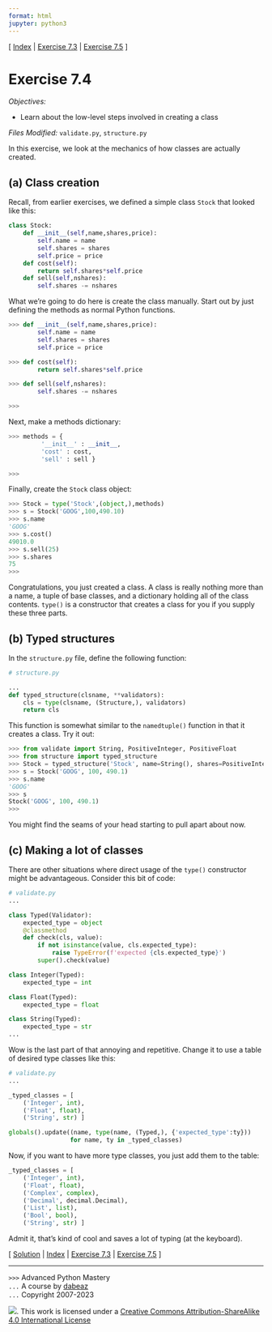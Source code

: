 ```yaml
---
format: html
jupyter: python3
---
```

\[ [Index](index.md) | [Exercise 7.3](ex7_3.md) | [Exercise 7.5](ex7_5.md) \]

# Exercise 7.4

*Objectives:*

- Learn about the low-level steps involved in creating a class

*Files Modified:* `validate.py`, `structure.py`

In this exercise, we look at the mechanics of how classes are actually
created. 

## (a) Class creation

Recall, from earlier exercises, we defined a simple class
`Stock` that looked like this:

```python
class Stock:
    def __init__(self,name,shares,price):
        self.name = name
        self.shares = shares
        self.price = price
    def cost(self):
        return self.shares*self.price
    def sell(self,nshares):
        self.shares -= nshares
```

What we're going to do here is create the class manually.  Start out
by just defining the methods as normal Python functions.

```python
>>> def __init__(self,name,shares,price):
        self.name = name
        self.shares = shares
        self.price = price

>>> def cost(self):
        return self.shares*self.price

>>> def sell(self,nshares):
        self.shares -= nshares

>>>
```

Next, make a methods dictionary:

```python
>>> methods = {
         '__init__' : __init__,
         'cost' : cost,
         'sell' : sell } 

>>>
```

Finally, create the `Stock` class object:

```python
>>> Stock = type('Stock',(object,),methods)
>>> s = Stock('GOOG',100,490.10)
>>> s.name
'GOOG'
>>> s.cost()
49010.0
>>> s.sell(25)
>>> s.shares
75
>>>
```

Congratulations, you just created a class.   A class is really nothing
more than a name, a tuple of base classes, and a dictionary holding
all of the class contents. `type()` is a constructor that
creates a class for you if you supply these three parts.

## (b) Typed structures

In the `structure.py` file, define the following function:

```python
# structure.py

...
def typed_structure(clsname, **validators):
    cls = type(clsname, (Structure,), validators)
    return cls
```

This function is somewhat similar to the `namedtuple()` function in that it creates a class. Try it out:

```python
>>> from validate import String, PositiveInteger, PositiveFloat
>>> from structure import typed_structure
>>> Stock = typed_structure('Stock', name=String(), shares=PositiveInteger(), price=PositiveFloat())
>>> s = Stock('GOOG', 100, 490.1)
>>> s.name
'GOOG'
>>> s
Stock('GOOG', 100, 490.1)
>>>
```

You might find the seams of your head starting to pull apart about now.

## (c) Making a lot of classes


There are other situations where direct usage of the `type()` constructor might be advantageous.
Consider this bit of code:

```python
# validate.py
...

class Typed(Validator):
    expected_type = object
    @classmethod
    def check(cls, value):
        if not isinstance(value, cls.expected_type):
            raise TypeError(f'expected {cls.expected_type}')
        super().check(value)

class Integer(Typed):
    expected_type = int

class Float(Typed):
    expected_type = float

class String(Typed):
    expected_type = str
...
```

Wow is the last part of that annoying and repetitive.  Change it
to use a table of desired type classes like this:

```python
# validate.py
...

_typed_classes = [
    ('Integer', int),
    ('Float', float),
    ('String', str) ]

globals().update((name, type(name, (Typed,), {'expected_type':ty}))
                 for name, ty in _typed_classes)
```

Now, if you want to have more type classes, you just add them to the
table:

```python
_typed_classes = [
    ('Integer', int),
    ('Float', float),
    ('Complex', complex),
    ('Decimal', decimal.Decimal),
    ('List', list),
    ('Bool', bool),
    ('String', str) ]
```

Admit it, that's kind of cool and saves a lot of typing (at the keyboard).

\[ [Solution](soln7_4.md) | [Index](index.md) | [Exercise 7.3](ex7_3.md) | [Exercise 7.5](ex7_5.md) \]

----
`>>>` Advanced Python Mastery  
`...` A course by [dabeaz](https://www.dabeaz.com)  
`...` Copyright 2007-2023  

![](https://i.creativecommons.org/l/by-sa/4.0/88x31.png). This work is licensed under a [Creative Commons Attribution-ShareAlike 4.0 International License](http://creativecommons.org/licenses/by-sa/4.0/)
